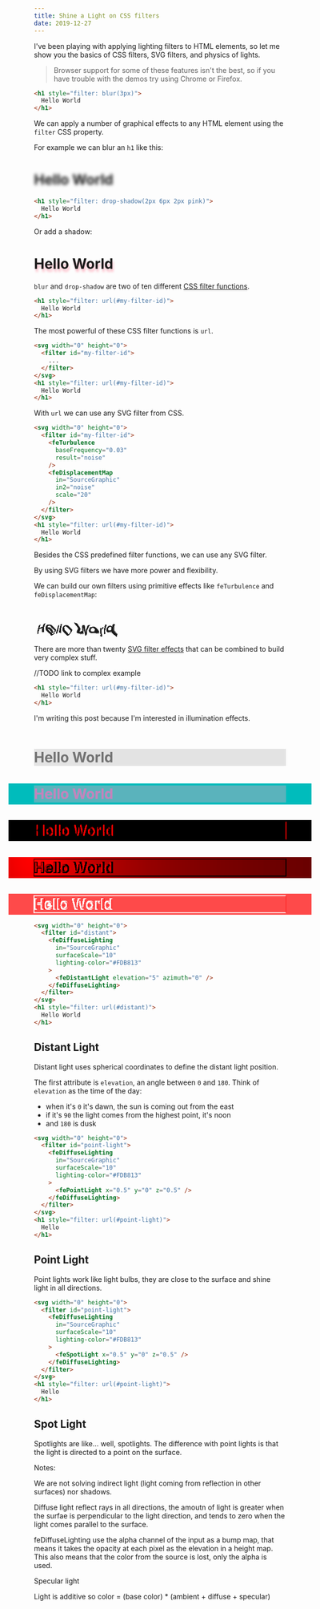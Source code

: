 ```yaml
---
title: Shine a Light on CSS filters
date: 2019-12-27
---
```




I've been playing with applying lighting filters to HTML elements, so let me show you the basics of CSS filters, SVG filters, and physics of lights.

> Browser support for some of these features isn't the best, so if you have trouble with the demos try using Chrome or Firefox.

<CodeWave>

```html
<h1 style="filter: blur(3px)">
  Hello World
</h1>
```

We can apply a number of graphical effects to any HTML element using the `filter` CSS property.

For example we can blur an `h1` like this:

<h1 style="filter: blur(3px)">Hello World</h1>


```html 1[5:49]
<h1 style="filter: drop-shadow(2px 6px 2px pink)">
  Hello World
</h1>
```

Or add a shadow:

<h1 style="filter: drop-shadow(2px 6px 2px pink)">Hello World</h1>

`blur` and `drop-shadow` are two of ten different [CSS filter functions](https://developer.mozilla.org/en-US/docs/Web/CSS/filter-function). 


```html 1[5:38]
<h1 style="filter: url(#my-filter-id)">
  Hello World
</h1>
```

The most powerful of these CSS filter functions is `url`. 

```html 1:5,6[5:38]
<svg width="0" height="0">
  <filter id="my-filter-id">
    ...
  </filter>
</svg>
<h1 style="filter: url(#my-filter-id)">
  Hello World
</h1>
```

With `url` we can use any SVG filter from CSS. 

```html 1:13,14[12:37]
<svg width="0" height="0">
  <filter id="my-filter-id">
    <feTurbulence
      baseFrequency="0.03"
      result="noise"
    />
    <feDisplacementMap
      in="SourceGraphic"
      in2="noise"
      scale="20"
    />
  </filter>
</svg>
<h1 style="filter: url(#my-filter-id)">
  Hello World
</h1>
```

Besides the CSS predefined filter functions, we can use any SVG filter.

By using SVG filters we have more power and flexibility.

We can build our own filters using primitive effects like `feTurbulence` and `feDisplacementMap`:

<svg style="display: none">
  <filter id="my-filter-id">
    <feTurbulence baseFrequency="0.03" result="noise" />
    <feDisplacementMap in="SourceGraphic" in2="noise" scale="20" />
  </filter>
</svg>
<h1 style="filter: url(#my-filter-id)">
  Hello World
</h1>

There are more than twenty [SVG filter effects](https://developer.mozilla.org/en-US/docs/Web/SVG/Element#Filter_primitive_elements) that can be combined to build very complex stuff.

//TODO link to complex example

```html
<h1 style="filter: url(#my-filter-id)">
  Hello World
</h1>
```

I'm writing this post because I'm interested in illumination effects.

<svg width="0" height="0">
<filter id="alpha">
  <feColorMatrix in="SourceGraphic"
    type="matrix"
    values="0 0 0 1 0
            0 0 0 -0.5 0.5
            0 0 0 0 0.5
            0 0 0 0 1" />
</filter>
<filter id="light1">
	<feDiffuseLighting surfaceScale="60" in="SourceGraphic" lighting-color="#f00">
    		<fePointLight z="80"/>
  	</feDiffuseLighting>
</filter>
<filter id="light2"><feGaussianBlur stdDeviation="0"  in="SourceGraphic" result="blur"/>
	<feDiffuseLighting surfaceScale="60" in="blur" lighting-color="#f00">
    		<feDistantLight elevation="0" azimuth="0"/>
  	</feDiffuseLighting>
</filter>
<filter id="light3">
	<feSpecularLighting surfaceScale="60" in="SourceGraphic" lighting-color="#f00">
    		<feDistantLight elevation="0" azimuth="0"/>
  	</feSpecularLighting>
</filter>
</svg>
<h1 style="color: rgba(1,1,1,0.5);background: rgba(1,1,1,0.1)">
  Hello World
</h1>
<h1 style="filter: url(#alpha);color: rgba(1,1,1,0.5);background: rgba(1,1,1,0.1)">
  Hello World
</h1>
<h1 style="filter: url(#light2);color: rgba(1,1,1,0.5);background: rgba(1,1,1,0.1)">
  Hello World
</h1>
<h1 style="filter: url(#light1);color: rgba(1,1,1,0.5);background: rgba(1,1,1,0.1)">
  Hello World
</h1>
<h1 style="filter: url(#light3);color: rgba(1,1,1,0.5);background: rgba(1,1,1,0.1)">
  Hello World
</h1>

```html
<svg width="0" height="0">
  <filter id="distant">
    <feDiffuseLighting
      in="SourceGraphic"
      surfaceScale="10"
      lighting-color="#FDB813"
    >
      <feDistantLight elevation="5" azimuth="0" />
    </feDiffuseLighting>
  </filter>
</svg>
<h1 style="filter: url(#distant)">
  Hello World
</h1>
```


## Distant Light

Distant light uses spherical coordinates to define the distant light position.

The first attribute is `elevation`, an angle between `0` and `180`. Think of `elevation` as the time of the day:

- when it's `0` it's dawn, the sun is coming out from the east
- if it's `90` the light comes from the highest point, it's noon
- and `180` is dusk

<DistantWidget />

```html
<svg width="0" height="0">
  <filter id="point-light">
    <feDiffuseLighting
      in="SourceGraphic"
      surfaceScale="10"
      lighting-color="#FDB813"
    >
      <fePointLight x="0.5" y="0" z="0.5" />
    </feDiffuseLighting>
  </filter>
</svg>
<h1 style="filter: url(#point-light)">
  Hello
</h1>
```

## Point Light

Point lights work like light bulbs, they are close to the surface and shine light in all directions.


<PointLightWidget />

```html
<svg width="0" height="0">
  <filter id="point-light">
    <feDiffuseLighting
      in="SourceGraphic"
      surfaceScale="10"
      lighting-color="#FDB813"
    >
      <feSpotLight x="0.5" y="0" z="0.5" />
    </feDiffuseLighting>
  </filter>
</svg>
<h1 style="filter: url(#point-light)">
  Hello
</h1>
```

## Spot Light

Spotlights are like... well, spotlights. The difference with point lights is that the light is directed to a point on the surface.


<SpotLightWidget />

</CodeWave>

Notes:

We are not solving indirect light (light coming from reflection in other surfaces) nor shadows.

Diffuse light reflect rays in all directions, the amoutn of light is greater when the surfae is perpendicular to the light direction, and tends to zero when the light comes parallel to the surface.

feDiffuseLighting use the alpha channel of the input as a bump map, that means it takes the opacity at each pixel as the elevation in a height map. This also means that the color from the source is lost, only the alpha is used.

Specular light

Light is additive so
color = (base color) \* (ambient + diffuse + specular)
